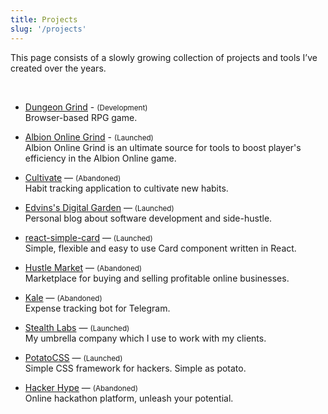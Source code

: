 ```yaml
---
title: Projects
slug: '/projects'
---
```


This page consists of a slowly growing collection of projects and tools I’ve created over the years.

<br />

- [Dungeon Grind](https://dungeon-grind.vercel.app/) - <small>(Development)</small> <br/> Browser-based RPG game.

- [Albion Online Grind](https://albiononlinegrind.com/) - <small>(Launched)</small> <br/> Albion Online Grind is an ultimate source for tools to boost player's efficiency in the Albion Online game.

- [Cultivate](https://cultivate.so/) — <small>(Abandoned)</small> <br/> Habit tracking application to cultivate new habits.

- [Edvins's Digital Garden](https://edvins.io/) — <small>(Launched)</small> <br/> Personal blog about software development and side-hustle.

- [react-simple-card](https://www.npmjs.com/package/react-simple-card) — <small>(Launched)</small> <br/> Simple, flexible and easy to use Card component written in React.

- [Hustle Market](https://hustle.market/) — <small>(Abandoned)</small> <br/> Marketplace for buying and selling profitable online businesses.

- [Kale](https://kale.money/) — <small>(Abandoned)</small> <br/> Expense tracking bot for Telegram.

- [Stealth Labs](https://stealthlabs.io/) — <small>(Launched)</small> <br/> My umbrella company which I use to work with my clients.

- [PotatoCSS](https://potatocss.github.io/) — <small>(Launched)</small> <br/> Simple CSS framework for hackers. Simple as potato.

- [Hacker Hype](https://hackerhype.com/) — <small>(Abandoned)</small> <br/> Online hackathon platform, unleash your potential.
